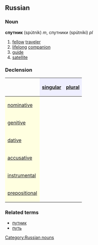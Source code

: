 ==Russian==
[[Category:Russian nouns]]
===Noun===
'''спутник''' (spútnik) ''m'', спутники (spútniki) ''pl''

#[[fellow]] [[traveler]]
#[[lifelong]] [[companion]]
#[[guide]]
#[[satellite]]

===Declension===
{| border="1" cellpadding="4" cellspacing="0"
!
! style="background-color: #EFEFFF" align="center"|[[singular]]
! style="background-color: #EFEFFF" align="center"|[[plural]]
|-
! style="background-color: #FFFFE0" align="left"|[[nominative case|nominative]]
| align="center"|{{RUchar|спу́тник}}
| align="center"|{{RUchar|спу́тники}}
|-
! style="background-color: #FFFFE0" align="left"|[[genitive case|genitive]]
| align="center"|{{RUchar|спу́тника}}
| align="center"|{{RUchar|спу́тников}}
|-
! style="background-color: #FFFFE0" align="left"|[[dative case|dative]]
| align="center"|{{RUchar|спу́тнику}}
| align="center"|{{RUchar|спу́тникам}}
|-
! style="background-color: #FFFFE0" align="left"|[[accusative case|accusative]]
| align="center"|{{RUchar|спу́тника}}
| align="center"|{{RUchar|спу́тников}}
|-
! style="background-color: #FFFFE0" align="left"|[[instrumental case|instrumental]]
| align="center"|{{RUchar|спу́тником}}
| align="center"|{{RUchar|спу́тниками}}
|-
! style="background-color: #FFFFE0" align="left"|[[prepositional case|prepositional]]
| align="center"|{{RUchar|о спу́тнике}}
| align="center"|{{RUchar|о спу́тниках}}
|}

===Related terms===
*[[путник]]
*[[путь]]